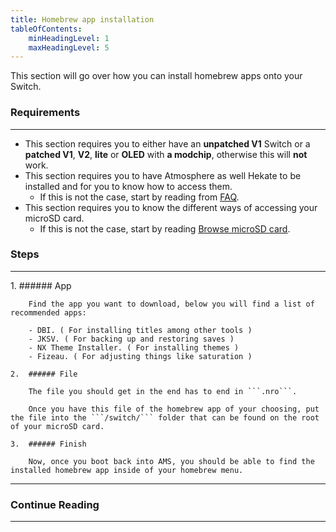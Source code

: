 ```yaml
---
title: Homebrew app installation
tableOfContents:
    minHeadingLevel: 1
    maxHeadingLevel: 5
---
```



This section will go over how you can install homebrew apps onto your Switch.

### Requirements

---

- This section requires you to either have an **unpatched V1** Switch or a **patched V1**, **V2**, **lite** or **OLED** with **a modchip**, otherwise this will **not** work.
- This section requires you to have Atmosphere as well Hekate to be installed and for you to know how to access them.
    - If this is not the case, start by reading from <u>[FAQ](/introduction/faq/)</u>.
- This section requires you to know the different ways of accessing your microSD card.
    - If this is not the case, start by reading <u>[Browse microSD card](/important/browse/)</u>.

### Steps

---

<Steps>
    1.  ###### App

        Find the app you want to download, below you will find a list of recommended apps:

        - DBI. ( For installing titles among other tools )
        - JKSV. ( For backing up and restoring saves )
        - NX Theme Installer. ( For installing themes )
        - Fizeau. ( For adjusting things like saturation )

    2.  ###### File

        The file you should get in the end has to end in ```.nro```.

        Once you have this file of the homebrew app of your choosing, put the file into the ```/switch/``` folder that can be found on the root of your microSD card.

    3.  ###### Finish

        Now, once you boot back into AMS, you should be able to find the installed homebrew app inside of your homebrew menu.
</Steps>

---

### Continue Reading

---